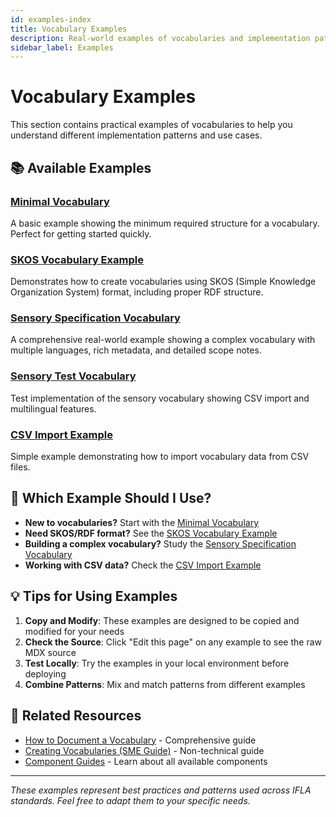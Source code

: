 ```yaml
---
id: examples-index
title: Vocabulary Examples
description: Real-world examples of vocabularies and implementation patterns
sidebar_label: Examples
---
```


# Vocabulary Examples

This section contains practical examples of vocabularies to help you understand different implementation patterns and use cases.

## 📚 Available Examples

### [Minimal Vocabulary](/docs/guides/examples/minimal-vocabulary)
A basic example showing the minimum required structure for a vocabulary. Perfect for getting started quickly.

### [SKOS Vocabulary Example](/docs/guides/examples/skos-vocabulary-example)
Demonstrates how to create vocabularies using SKOS (Simple Knowledge Organization System) format, including proper RDF structure.

### [Sensory Specification Vocabulary](/docs/guides/examples/sensory-specification-vocabulary)
A comprehensive real-world example showing a complex vocabulary with multiple languages, rich metadata, and detailed scope notes.

### [Sensory Test Vocabulary](/docs/guides/examples/sensory-test-vocabulary)
Test implementation of the sensory vocabulary showing CSV import and multilingual features.

### [CSV Import Example](/docs/guides/examples/vocabulary-table-csv-simple)
Simple example demonstrating how to import vocabulary data from CSV files.

## 🎯 Which Example Should I Use?

- **New to vocabularies?** Start with the [Minimal Vocabulary](/docs/guides/examples/minimal-vocabulary)
- **Need SKOS/RDF format?** See the [SKOS Vocabulary Example](/docs/guides/examples/skos-vocabulary-example)
- **Building a complex vocabulary?** Study the [Sensory Specification Vocabulary](/docs/guides/examples/sensory-specification-vocabulary)
- **Working with CSV data?** Check the [CSV Import Example](/docs/guides/examples/vocabulary-table-csv-simple)

## 💡 Tips for Using Examples

1. **Copy and Modify**: These examples are designed to be copied and modified for your needs
2. **Check the Source**: Click "Edit this page" on any example to see the raw MDX source
3. **Test Locally**: Try the examples in your local environment before deploying
4. **Combine Patterns**: Mix and match patterns from different examples

## 📖 Related Resources

- [How to Document a Vocabulary](/docs/guides/authoring/vocabulary-table-usage) - Comprehensive guide
- [Creating Vocabularies (SME Guide)](/docs/guides/authoring/vocabulary-sme-guide) - Non-technical guide
- [Component Guides](/docs/guides/components) - Learn about all available components

---

*These examples represent best practices and patterns used across IFLA standards. Feel free to adapt them to your specific needs.*
